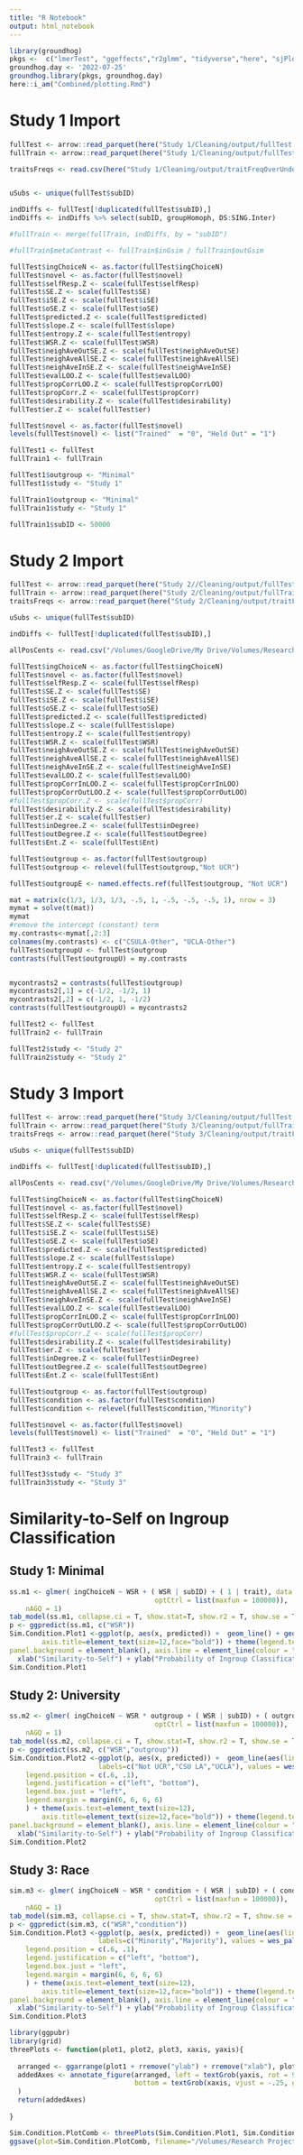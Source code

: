 ```yaml
---
title: "R Notebook"
output: html_notebook
---
```


```r
library(groundhog)
pkgs <-  c("lmerTest", "ggeffects","r2glmm", "tidyverse","here", "sjPlot", "ggpubr", "wesanderson", "effectsize","broom.mixed","corrr","report", "ez", "ggdist")
groundhog.day <- '2022-07-25'
groundhog.library(pkgs, groundhog.day)
here::i_am("Combined/plotting.Rmd")
```

# Study 1 Import

```r
fullTest <- arrow::read_parquet(here("Study 1/Cleaning/output/fullTest.parquet"))
fullTrain <- arrow::read_parquet(here("Study 1/Cleaning/output/fullTest.parquet"))

traitsFreqs <- read.csv(here("Study 1/Cleaning/output/traitFreqOverUnder.csv"))


uSubs <- unique(fullTest$subID)

indDiffs <- fullTest[!duplicated(fullTest$subID),]
indDiffs <- indDiffs %>% select(subID, groupHomoph, DS:SING.Inter)

#fullTrain <- merge(fullTrain, indDiffs, by = "subID")

#fullTrain$metaContrast <- fullTrain$inGsim / fullTrain$outGsim

fullTest$ingChoiceN <- as.factor(fullTest$ingChoiceN)
fullTest$novel <- as.factor(fullTest$novel)
fullTest$selfResp.Z <- scale(fullTest$selfResp)
fullTest$SE.Z <- scale(fullTest$SE)
fullTest$iSE.Z <- scale(fullTest$iSE)
fullTest$oSE.Z <- scale(fullTest$oSE)
fullTest$predicted.Z <- scale(fullTest$predicted)
fullTest$slope.Z <- scale(fullTest$slope)
fullTest$entropy.Z <- scale(fullTest$entropy)
fullTest$WSR.Z <- scale(fullTest$WSR)
fullTest$neighAveOutSE.Z <- scale(fullTest$neighAveOutSE)
fullTest$neighAveAllSE.Z <- scale(fullTest$neighAveAllSE)
fullTest$neighAveInSE.Z <- scale(fullTest$neighAveInSE)
fullTest$evalLOO.Z <- scale(fullTest$evalLOO)
fullTest$propCorrLOO.Z <- scale(fullTest$propCorrLOO)
fullTest$propCorr.Z <- scale(fullTest$propCorr)
fullTest$desirability.Z <- scale(fullTest$desirability)
fullTest$er.Z <- scale(fullTest$er)

fullTest$novel <- as.factor(fullTest$novel)
levels(fullTest$novel) <- list("Trained"  = "0", "Held Out" = "1")

fullTest1 <- fullTest
fullTrain1 <- fullTrain

fullTest1$outgroup <- "Minimal"
fullTest1$study <- "Study 1"

fullTrain1$outgroup <- "Minimal"
fullTrain1$study <- "Study 1"

fullTrain1$subID <- 50000
```

# Study 2 Import

```r
fullTest <- arrow::read_parquet(here("Study 2//Cleaning/output/fullTest.parquet"))
fullTrain <- arrow::read_parquet(here("Study 2/Cleaning/output/fullTrain.parquet"))
traitsFreqs <- arrow::read_parquet(here("Study 2/Cleaning/output/traitFreqOverUnder.parquet"))

uSubs <- unique(fullTest$subID)

indDiffs <- fullTest[!duplicated(fullTest$subID),]

allPosCents <- read.csv("/Volumes/GoogleDrive/My Drive/Volumes/Research Project/Trait Network_Behaviral/generating network/output/allPosCents.csv")

fullTest$ingChoiceN <- as.factor(fullTest$ingChoiceN)
fullTest$novel <- as.factor(fullTest$novel)
fullTest$selfResp.Z <- scale(fullTest$selfResp)
fullTest$SE.Z <- scale(fullTest$SE)
fullTest$iSE.Z <- scale(fullTest$iSE)
fullTest$oSE.Z <- scale(fullTest$oSE)
fullTest$predicted.Z <- scale(fullTest$predicted)
fullTest$slope.Z <- scale(fullTest$slope)
fullTest$entropy.Z <- scale(fullTest$entropy)
fullTest$WSR.Z <- scale(fullTest$WSR)
fullTest$neighAveOutSE.Z <- scale(fullTest$neighAveOutSE)
fullTest$neighAveAllSE.Z <- scale(fullTest$neighAveAllSE)
fullTest$neighAveInSE.Z <- scale(fullTest$neighAveInSE)
fullTest$evalLOO.Z <- scale(fullTest$evalLOO)
fullTest$propCorrInLOO.Z <- scale(fullTest$propCorrInLOO)
fullTest$propCorrOutLOO.Z <- scale(fullTest$propCorrOutLOO)
#fullTest$propCorr.Z <- scale(fullTest$propCorr)
fullTest$desirability.Z <- scale(fullTest$desirability)
fullTest$er.Z <- scale(fullTest$er)
fullTest$inDegree.Z <- scale(fullTest$inDegree)
fullTest$outDegree.Z <- scale(fullTest$outDegree)
fullTest$Ent.Z <- scale(fullTest$Ent)

fullTest$outgroup <- as.factor(fullTest$outgroup)
fullTest$outgroup <- relevel(fullTest$outgroup,"Not UCR")

fullTest$outgroupE <- named.effects.ref(fullTest$outgroup, "Not UCR")

mat = matrix(c(1/3, 1/3, 1/3, -.5, 1, -.5, -.5, -.5, 1), nrow = 3)
mymat = solve(t(mat))
mymat
#remove the intercept (constant) term
my.contrasts<-mymat[,2:3]
colnames(my.contrasts) <- c("CSULA-Other", "UCLA-Other")
fullTest$outgroupU <- fullTest$outgroup
contrasts(fullTest$outgroupU) = my.contrasts


mycontrasts2 = contrasts(fullTest$outgroup)
mycontrasts2[,1] = c(-1/2, -1/2, 1)
mycontrasts2[,2] = c(-1/2, 1, -1/2)
contrasts(fullTest$outgroupU) = mycontrasts2

fullTest2 <- fullTest
fullTrain2 <- fullTrain

fullTest2$study <- "Study 2"
fullTrain2$study <- "Study 2"
```

# Study 3 Import

```r

fullTest <- arrow::read_parquet(here("Study 3/Cleaning/output/fullTest.parquet"))
fullTrain <- arrow::read_parquet(here("Study 3/Cleaning/output/fullTrain.parquet"))
traitsFreqs <- arrow::read_parquet(here("Study 3/Cleaning/output/traitFreqOverUnder.parquet"))

uSubs <- unique(fullTest$subID)

indDiffs <- fullTest[!duplicated(fullTest$subID),]

allPosCents <- read.csv("/Volumes/GoogleDrive/My Drive/Volumes/Research Project/Trait Network_Behaviral/generating network/output/allPosCents.csv")

fullTest$ingChoiceN <- as.factor(fullTest$ingChoiceN)
fullTest$novel <- as.factor(fullTest$novel)
fullTest$selfResp.Z <- scale(fullTest$selfResp)
fullTest$SE.Z <- scale(fullTest$SE)
fullTest$iSE.Z <- scale(fullTest$iSE)
fullTest$oSE.Z <- scale(fullTest$oSE)
fullTest$predicted.Z <- scale(fullTest$predicted)
fullTest$slope.Z <- scale(fullTest$slope)
fullTest$entropy.Z <- scale(fullTest$entropy)
fullTest$WSR.Z <- scale(fullTest$WSR)
fullTest$neighAveOutSE.Z <- scale(fullTest$neighAveOutSE)
fullTest$neighAveAllSE.Z <- scale(fullTest$neighAveAllSE)
fullTest$neighAveInSE.Z <- scale(fullTest$neighAveInSE)
fullTest$evalLOO.Z <- scale(fullTest$evalLOO)
fullTest$propCorrInLOO.Z <- scale(fullTest$propCorrInLOO)
fullTest$propCorrOutLOO.Z <- scale(fullTest$propCorrOutLOO)
#fullTest$propCorr.Z <- scale(fullTest$propCorr)
fullTest$desirability.Z <- scale(fullTest$desirability)
fullTest$er.Z <- scale(fullTest$er)
fullTest$inDegree.Z <- scale(fullTest$inDegree)
fullTest$outDegree.Z <- scale(fullTest$outDegree)
fullTest$Ent.Z <- scale(fullTest$Ent)

fullTest$outgroup <- as.factor(fullTest$outgroup)
fullTest$condition <- as.factor(fullTest$condition)
fullTest$condition <- relevel(fullTest$condition,"Minority")

fullTest$novel <- as.factor(fullTest$novel)
levels(fullTest$novel) <- list("Trained"  = "0", "Held Out" = "1")

fullTest3 <- fullTest
fullTrain3 <- fullTrain

fullTest3$study <- "Study 3"
fullTrain3$study <- "Study 3"
```

# Similarity-to-Self on Ingroup Classification

## Study 1: Minimal

```r
ss.m1 <- glmer( ingChoiceN ~ WSR + ( WSR | subID) + ( 1 | trait), data = fullTest1, family = binomial, control = glmerControl(optimizer = "bobyqa",
                                    optCtrl = list(maxfun = 100000)),
    nAGQ = 1)
tab_model(ss.m1, collapse.ci = T, show.stat=T, show.r2 = T, show.se = T, string.pred = c("Fixed Effects"), string.est = "OR", string.se = "SE", string.stat = "z", digits = 3, emph.p = F, dv.labels = "Ingroup Prediction")
p <- ggpredict(ss.m1, c("WSR"))
Sim.Condition.Plot1 <-ggplot(p, aes(x, predicted)) +  geom_line() + geom_ribbon(aes(ymin=conf.low, ymax=conf.high), alpha=0.15) + theme(axis.text=element_text(size=12),
        axis.title=element_text(size=12,face="bold")) + theme(legend.text = element_text(size=12)) + theme(panel.border = element_rect(colour = "black", fill = NA, size =1)) + theme(legend.title = element_blank()) + theme(panel.grid.major = element_blank(), panel.grid.minor = element_blank(),
panel.background = element_blank(), axis.line = element_line(colour = "black")) +
  xlab("Similarity-to-Self") + ylab("Probability of Ingroup Classification")
Sim.Condition.Plot1
```

## Study 2: University

```r
ss.m2 <- glmer( ingChoiceN ~ WSR * outgroup + ( WSR | subID) + ( outgroup | trait), data = fullTest2, family = binomial, control = glmerControl(optimizer = "bobyqa",
                                    optCtrl = list(maxfun = 100000)),
    nAGQ = 1)
tab_model(ss.m2, collapse.ci = T, show.stat=T, show.r2 = T, show.se = T, string.pred = c("Fixed Effects"), string.est = "OR", string.se = "SE", string.stat = "z", digits = 3, emph.p = F, dv.labels = "Ingroup Prediction")
p <- ggpredict(ss.m2, c("WSR","outgroup"))
Sim.Condition.Plot2 <-ggplot(p, aes(x, predicted)) +  geom_line(aes(linetype=group, color=group)) + geom_ribbon(aes(ymin=conf.low, ymax=conf.high, fill=group), alpha=0.15) + scale_linetype_discrete(labels = c("Not UCR","CSU LA","UCLA")) + scale_color_manual(labels = c("Not UCR","CSU LA","UCLA"), values = wes_palette("Darjeeling1")) + scale_fill_manual( 
                      labels=c("Not UCR","CSU LA","UCLA"), values = wes_palette("Darjeeling1")) + theme(
    legend.position = c(.6, .1),
    legend.justification = c("left", "bottom"),
    legend.box.just = "left",
    legend.margin = margin(6, 6, 6, 6)
    ) + theme(axis.text=element_text(size=12),
        axis.title=element_text(size=12,face="bold")) + theme(legend.text = element_text(size=12)) + theme(panel.border = element_rect(colour = "black", fill = NA, size =1)) + theme(legend.title = element_blank()) + theme(panel.grid.major = element_blank(), panel.grid.minor = element_blank(),
panel.background = element_blank(), axis.line = element_line(colour = "black")) +
  xlab("Similarity-to-Self") + ylab("Probability of Ingroup Classification")
Sim.Condition.Plot2
```

## Study 3: Race

```r
sim.m3 <- glmer( ingChoiceN ~ WSR * condition + ( WSR | subID) + ( condition | trait), data = fullTest3, family = binomial, control = glmerControl(optimizer = "bobyqa",
                                    optCtrl = list(maxfun = 100000)),
    nAGQ = 1)
tab_model(sim.m3, collapse.ci = T, show.stat=T, show.r2 = T, show.se = T, string.pred = c("Fixed Effects"), string.est = "OR", string.se = "SE", string.stat = "z", digits = 3, emph.p = F, dv.labels = "Ingroup Prediction")
p <- ggpredict(sim.m3, c("WSR","condition"))
Sim.Condition.Plot3 <-ggplot(p, aes(x, predicted)) +  geom_line(aes(linetype=group, color=group)) + geom_ribbon(aes(ymin=conf.low, ymax=conf.high, fill=group), alpha=0.15) + scale_linetype_discrete(labels = c("Minority","Majority")) + scale_color_manual(labels = c("Minority","Majority"), values = wes_palette("Darjeeling1")) + scale_fill_manual( 
                      labels=c("Minority","Majority"), values = wes_palette("Darjeeling1")) + theme(
    legend.position = c(.6, .1),
    legend.justification = c("left", "bottom"),
    legend.box.just = "left",
    legend.margin = margin(6, 6, 6, 6)
    ) + theme(axis.text=element_text(size=12),
        axis.title=element_text(size=12,face="bold")) + theme(legend.text = element_text(size=12)) + theme(panel.border = element_rect(colour = "black", fill = NA, size =1)) + theme(legend.title = element_blank()) + theme(panel.grid.major = element_blank(), panel.grid.minor = element_blank(),
panel.background = element_blank(), axis.line = element_line(colour = "black")) +
  xlab("Similarity-to-Self") + ylab("Probability of Ingroup Classification")
Sim.Condition.Plot3
```

```r
library(ggpubr)
library(grid)
threePlots <- function(plot1, plot2, plot3, xaxis, yaxis){
  
  arranged <- ggarrange(plot1 + rremove("ylab") + rremove("xlab"), plot2 + rremove("ylab") + rremove("xlab"), plot3 + rremove("ylab") + rremove("xlab"), ncol =1, nrow = 3, hjust=.42)
  addedAxes <- annotate_figure(arranged, left = textGrob(yaxis, rot = 90, vjust = 1, hjust = .4, gp = gpar(cex = 1.3, fontsize=10)),
                               bottom = textGrob(xaxis, vjust = -.25, gp = gpar(cex = 1.3, fontsize=10))
  )
  return(addedAxes)
  
}

Sim.Condition.PlotComb <- threePlots(Sim.Condition.Plot1, Sim.Condition.Plot2, Sim.Condition.Plot3, "Similarity-to-Self","Prob. of Ingroup Classification")
ggsave(plot=Sim.Condition.PlotComb, filename="/Volumes/Research Project/Self-Anchoring/Combined/Plots/CombinedPlot.png", width=6, height=10, dpi=400)
```

